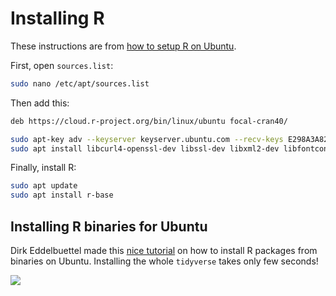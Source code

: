 # Installing R

These instructions are from [how to setup R on Ubuntu](https://blog.zenggyu.com/en/post/2018-01-29/installing-r-r-packages-e-g-tidyverse-and-rstudio-on-ubuntu-linux/).

First, open `sources.list`:

```bash
sudo nano /etc/apt/sources.list
```

Then add this:

```bash
deb https://cloud.r-project.org/bin/linux/ubuntu focal-cran40/
```

```bash
sudo apt-key adv --keyserver keyserver.ubuntu.com --recv-keys E298A3A825C0D65DFD57CBB651716619E084DAB9
sudo apt install libcurl4-openssl-dev libssl-dev libxml2-dev libfontconfig1-dev libcairo2-dev
```

Finally, install R:

```bash
sudo apt update
sudo apt install r-base
```

## Installing R binaries for Ubuntu

Dirk Eddelbuettel made this [nice tutorial](https://eddelbuettel.github.io/r2u/) on how to install R packages from binaries on Ubuntu. Installing the whole `tidyverse` takes only few seconds!

![](https://eddelbuettel.github.io/r2u/assets/tidyverse_from_r2u_2022-05-04_17-09.gif)